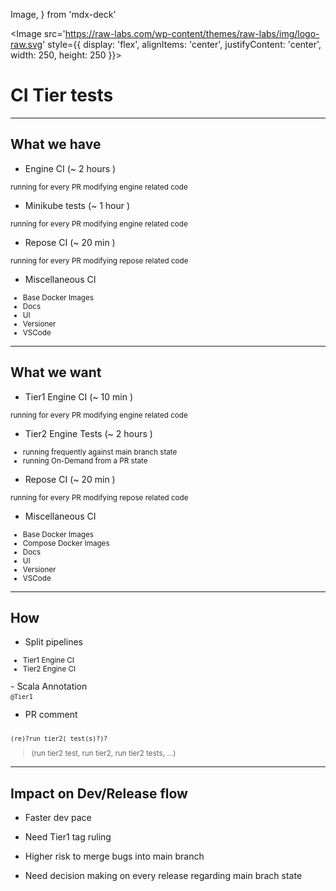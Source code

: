   Image,
} from 'mdx-deck'

<Image
  src='https://raw-labs.com/wp-content/themes/raw-labs/img/logo-raw.svg'
  style={{
    display: 'flex',
    alignItems: 'center',
    justifyContent: 'center',
    width: 250,
    height: 250
  }}>

</Image>

# CI Tier tests

---

## What we have

<Steps>

- Engine CI (~ 2 hours )
<sub>
 running for every PR modifying engine related code
</sub>

- Minikube tests (~ 1 hour )
<sub>
 running for every PR modifying engine related code
</sub>

- Repose CI (~ 20 min )
<sub>
 running for every PR modifying repose related code
</sub>

- Miscellaneous CI
<sub>
<ul>
<li>Base Docker Images</li>
<li>Docs</li>
<li>UI</li>
<li>Versioner</li>
<li>VSCode</li>
</ul>
</sub>

</Steps>

---

## What we want 

<Steps>

- Tier1 Engine CI (~ 10  min )
<sub>
 running for every PR modifying engine related code
</sub>

- Tier2 Engine Tests (~ 2 hours )
<sub>
<ul>
<li>running frequently against main branch state</li>
<li>running On-Demand from a PR state</li>
</ul>
</sub>

- Repose CI (~ 20 min )
<sub>
 running for every PR modifying repose related code
</sub>

- Miscellaneous CI
<sub>
<ul>
<li>Base Docker Images</li>
<li>Compose Docker Images</li>
<li>Docs</li>
<li>UI</li>
<li>Versioner</li>
<li>VSCode</li>
</ul>
</sub>

</Steps>

---

## How 

<Steps>

- Split pipelines
<sub>
<ul>
<li>Tier1 Engine CI</li>
<li>Tier2 Engine CI</li>
</ul>
</sub>
- Scala Annotation
<sub>
<code>
@Tier1
</code>
</sub>

- PR comment
<sub>
<code>
(re)?run tier2( test(s)?)?
</code>
<blockquote>
(run tier2 test, run tier2, run tier2 tests, ...)
</blockquote>
</sub>

</Steps>

---

## Impact on Dev/Release flow

<Steps>

- Faster dev pace

- Need Tier1 tag ruling

- Higher risk to merge bugs into main branch

- Need decision making on every release regarding main brach state

</Steps>